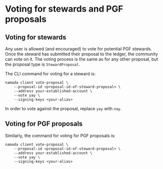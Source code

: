# Voting for stewards and PGF proposals

## Voting for stewards

Any user is allowed (and encouraged) to vote for potential PGF stewards. Once the steward has submitted their proposal to the ledger, the community can vote on it. The voting process is the same as for any other proposal, but the proposal type is `StewardProposal`.

The CLI command for voting for a steward is:

```shell copy
namada client vote-proposal \
    --proposal-id <proposal-id-of-steward-proposal> \
    --address your-established-account \
    --vote yay \
    --signing-keys <your-alias>
```

In order to vote against the proposal, replace `yay` with `nay`.

## Voting for PGF proposals

Similarly, the command for voting for PGF proposals is:

```shell copy
namada client vote-proposal \
    --proposal-id <proposal-id-of-steward-proposal> \
    --address your-established-account \
    --vote yay \
    --signing-keys <your-alias>
```
